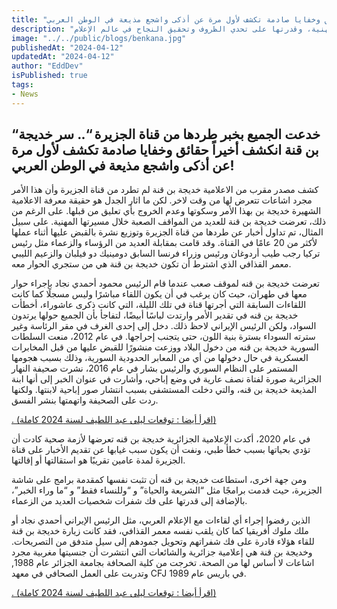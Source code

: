 ```yaml
---
title: "سر خديجة بن قنة انكشف أخيراً حقائق وخفايا صادمة تكشف لأول مرة عن أذكى واشجع مذيعة في الوطن العربي!"
description: "قصة الصمود والتحدي للصحافية خديجة بن قنة، ومواجهتها للشائعات والتحديات في مسيرتها المهنية، وقدرتها على تحدي الظروف وتحقيق النجاح في عالم الإعلام."
image: "../../public/blogs/benkana.jpg"
publishedAt: "2024-04-12"
updatedAt: "2024-04-12"
author: "EddDev"
isPublished: true
tags:
- News
---
```


## “خدعت الجميع بخبر طردها من قناة الجزيرة “.. سر خديجة بن قنة انكشف أخيراً حقائق وخفايا صادمة تكشف لأول مرة عن أذكى واشجع مذيعة في الوطن العربي!


كشف مصدر مقرب من الاعلامية خديجة بن قنة لم تطرد من قناة الجزيرة وأن هذا الأمر مجرد اشاعات تتعرض لها من وقت لاخر.
لكن ما اثار الجدل هو حقيقة معرفة الاعلامية الشهيرة خديجة بن بهذا الأمر وسكوتها وعدم الخروج بأي تعليق من قبلها.
على الرغم من ذلك، تعرضت خديجة بن قنة للعديد من المواقف الصعبة خلال مسيرتها المهنية.
على سبيل المثال، تم تداول أخبار عن طردها من قناة الجزيرة وتوزيع نشرة بالقبض عليها أثناء عملها لأكثر من 20 عامًا في القناة.
وقد قامت بمقابلة العديد من الرؤساء والزعماء مثل رئيس تركيا رجب طيب أردوغان ورئيس وزراء فرنسا السابق دومينيك دو فيلبان والزعيم الليبي معمر القذافي الذي اشترط أن تكون خديجة بن قنة هي من ستجري الحوار معه.

تعرضت خديجة بن قنه لموقف صعب عندما قام الرئيس محمود أحمدي نجاد بإجراء حوار معها في طهران، حيث كان يرغب في أن يكون اللقاء مباشرًا وليس مسجلًا كما كانت اللقاءات السابقة التي أجرتها قناة في تلك الليلة، التي كانت ذكرى عاشوراء، أخطأت خديجة بن قنه في تقدير الأمر وارتدت لباسًا أبيضًا، لتفاجأ بأن الجميع حولها يرتدون السواد، ولكن الرئيس الإيراني لاحظ ذلك. 
دخل إلى إحدى الغرف في مقر الرئاسة وغير سترته السوداء بسترة بنية اللون، حتى يتجنب إحراجها. 
في عام 2012، منعت السلطات السورية خديجة بن قنه من دخول البلاد ووزعت منشورًا للقبض عليها من قبل المخابرات العسكرية في حال دخولها من أي من المعابر الحدودية السورية، وذلك بسبب هجومها المستمر على النظام السوري والرئيس بشار في عام 2016، نشرت صحيفة النهار الجزائرية صورة لفتاة نصف عارية في وضع إباحي، وأشارت في عنوان الخبر إلى أنها ابنة المذيعة خديجة بن قنه، والتي دخلت المستشفى بسبب انتشار صور إباحية لابنتها. 
ولكنها ردت على الصحيفة واتهمتها بنشر الفسق.


[. (اقرأ أيضا : توقعات ليلى عبد اللطيف لسنة 2024 كاملة)](https://www.profitablegatecpm.com/j75ssn35?key=55f12044e7cbff305d4db14598c53a3a)


في عام 2020، أكدت الإعلامية الجزائرية خديجة بن قنه تعرضها لأزمة صحية كادت أن تؤدي بحياتها بسبب خطأ طبي، ونفت أن يكون سبب غيابها عن تقديم الأخبار على قناة الجزيرة لمدة عامين تقريبًا هو استقالتها أو إقالتها. 

ومن جهة اخرى، استطاعت خديجة بن قنه أن تثبت نفسها كمقدمة برامج على شاشة الجزيرة، حيث قدمت برامجًا مثل “الشريعة والحياة” و “وللنساء فقط” و “ما وراء الخبر”، بالإضافة إلى قدرتها على فك شفرات شخصيات العديد من الزعماء. 

الذين رفضوا إجراء أي لقاءات مع الإعلام العربي، مثل الرئيس الإيراني أحمدي نجاد أو ملك ملوك أفريقيا كما كان يلقب نفسه معمر القذافي، فقد كانت زيارة خديجة بن قنة للقاء هؤلاء قادرة على فك شفراتهم وتحويل جمودهم إلى سيل متدفق من التصريحات.
وخديجة بن قنة هي إعلامية جزائرية والشائعات التي انتشرت أن جنسيتها مغربية مجرد اشاعات لا أساس لها من الصحة.
تخرجت من كلية الصحافة بجامعة الجزائر عام 1988, وتدربت على العمل الصحافي في معهد CFJ في باريس عام 1989. 

[. (اقرأ أيضا : توقعات ليلى عبد اللطيف لسنة 2024 كاملة)](https://www.profitablegatecpm.com/j75ssn35?key=55f12044e7cbff305d4db14598c53a3a)
